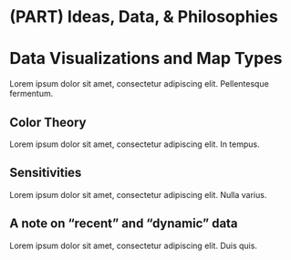 # (PART) Ideas, Data, & Philosophies {-} 

# Data Visualizations and Map Types {#data-visualizations-and-map-types}

Lorem ipsum dolor sit amet, consectetur adipiscing elit. Pellentesque fermentum.

## Color Theory

Lorem ipsum dolor sit amet, consectetur adipiscing elit. In tempus.

## Sensitivities

Lorem ipsum dolor sit amet, consectetur adipiscing elit. Nulla varius.

## A note on “recent” and “dynamic” data

Lorem ipsum dolor sit amet, consectetur adipiscing elit. Duis quis.